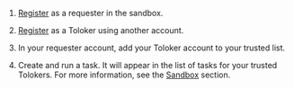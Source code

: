 <Cut title="How do I work with the Sandbox?">

1. [Register](https://sandbox.toloka.yandex.com/for-requesters) as a requester in the sandbox.

1. [Register](https://sandbox.toloka.yandex.com/tasks) as a Toloker using another account.

1. In your requester account, add your Toloker account to your trusted list.

1. Create and run a task. It will appear in the list of tasks for your trusted Tolokers. For more information, see the [Sandbox](/docs/guide/sandbox) section.

</Cut>